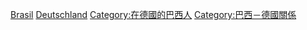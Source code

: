 [[Category:駐德國大使|Brasil]]
[[Category:巴西駐外大使|Deutschland]]
[[Category:在德國的巴西人|Category:在德國的巴西人]]
[[Category:巴西－德國關係|Category:巴西－德國關係]]